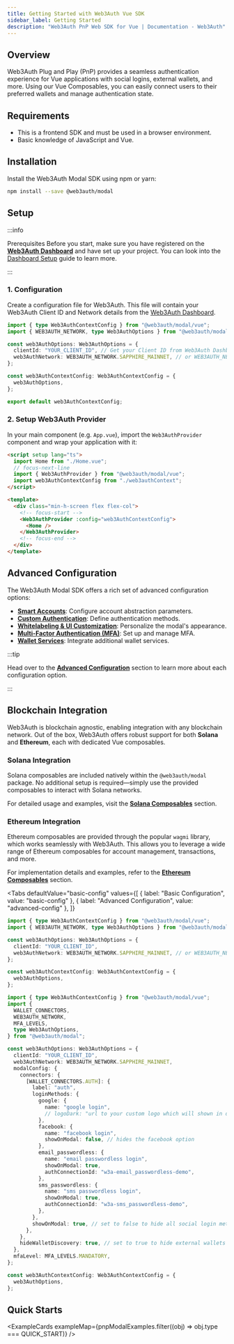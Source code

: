 ```yaml
---
title: Getting Started with Web3Auth Vue SDK
sidebar_label: Getting Started
description: "Web3Auth PnP Web SDK for Vue | Documentation - Web3Auth"
---
```



## Overview

Web3Auth Plug and Play (PnP) provides a seamless authentication experience for Vue applications with
social logins, external wallets, and more. Using our Vue Composables, you can easily connect users
to their preferred wallets and manage authentication state.

## Requirements

- This is a frontend SDK and must be used in a browser environment.
- Basic knowledge of JavaScript and Vue.

## Installation

Install the Web3Auth Modal SDK using npm or yarn:

```bash npm2yarn
npm install --save @web3auth/modal
```

## Setup

:::info

Prerequisites Before you start, make sure you have registered on the
[**Web3Auth Dashboard**](https://dashboard.web3auth.io/) and have set up your project. You can look
into the [Dashboard Setup](/dashboard-setup) guide to learn more.

:::

### 1. Configuration

Create a configuration file for Web3Auth. This file will contain your Web3Auth Client ID and Network
details from the [Web3Auth Dashboard](https://dashboard.web3auth.io/).

```ts title="web3authContext.ts"
import { type Web3AuthContextConfig } from "@web3auth/modal/vue";
import { WEB3AUTH_NETWORK, type Web3AuthOptions } from "@web3auth/modal";

const web3AuthOptions: Web3AuthOptions = {
  clientId: "YOUR_CLIENT_ID", // Get your Client ID from Web3Auth Dashboard
  web3AuthNetwork: WEB3AUTH_NETWORK.SAPPHIRE_MAINNET, // or WEB3AUTH_NETWORK.SAPPHIRE_DEVNET
};

const web3AuthContextConfig: Web3AuthContextConfig = {
  web3AuthOptions,
};

export default web3AuthContextConfig;
```

### 2. Setup Web3Auth Provider

In your main component (e.g. `App.vue`), import the `Web3AuthProvider` component and wrap your
application with it:

```html title="App.vue"
<script setup lang="ts">
  import Home from "./Home.vue";
  // focus-next-line
  import { Web3AuthProvider } from "@web3auth/modal/vue";
  import web3AuthContextConfig from "./web3authContext";
</script>

<template>
  <div class="min-h-screen flex flex-col">
    <!-- focus-start -->
    <Web3AuthProvider :config="web3AuthContextConfig">
      <Home />
    </Web3AuthProvider>
    <!-- focus-end -->
  </div>
</template>
```

## Advanced Configuration

The Web3Auth Modal SDK offers a rich set of advanced configuration options:

- **[Smart Accounts](./advanced/smart-accounts)**: Configure account abstraction parameters.
- **[Custom Authentication](./advanced/custom-authentication)**: Define authentication methods.
- **[Whitelabeling & UI Customization](./advanced/whitelabel)**: Personalize the modal's appearance.
- **[Multi-Factor Authentication (MFA)](./advanced/mfa)**: Set up and manage MFA.
- **[Wallet Services](./advanced/wallet-services)**: Integrate additional wallet services.

:::tip

Head over to the [**Advanced Configuration**](./advanced) section to learn more about each
configuration option.

:::

## Blockchain Integration

Web3Auth is blockchain agnostic, enabling integration with any blockchain network. Out of the box,
Web3Auth offers robust support for both **Solana** and **Ethereum**, each with dedicated Vue
composables.

### Solana Integration

Solana composables are included natively within the `@web3auth/modal` package. No additional setup
is required—simply use the provided composables to interact with Solana networks.

For detailed usage and examples, visit the [**Solana Composables**](./solana-composables) section.

### Ethereum Integration

Ethereum composables are provided through the popular `wagmi` library, which works seamlessly with
Web3Auth. This allows you to leverage a wide range of Ethereum composables for account management,
transactions, and more.

For implementation details and examples, refer to the
[**Ethereum Composables**](./ethereum-composables) section.

<Tabs
  defaultValue="basic-config"
  values={[
    { label: "Basic Configuration", value: "basic-config" },
    { label: "Advanced Configuration", value: "advanced-config" },
  ]}
>

<TabItem value="basic-config">

```ts
import { type Web3AuthContextConfig } from "@web3auth/modal/vue";
import { WEB3AUTH_NETWORK, type Web3AuthOptions } from "@web3auth/modal";

const web3AuthOptions: Web3AuthOptions = {
  clientId: "YOUR_CLIENT_ID",
  web3AuthNetwork: WEB3AUTH_NETWORK.SAPPHIRE_MAINNET, // or WEB3AUTH_NETWORK.SAPPHIRE_DEVNET
};

const web3AuthContextConfig: Web3AuthContextConfig = {
  web3AuthOptions,
};
```

</TabItem>

<TabItem value="advanced-config">

```ts
import { type Web3AuthContextConfig } from "@web3auth/modal/vue";
import {
  WALLET_CONNECTORS,
  WEB3AUTH_NETWORK,
  MFA_LEVELS,
  type Web3AuthOptions,
} from "@web3auth/modal";

const web3AuthOptions: Web3AuthOptions = {
  clientId: "YOUR_CLIENT_ID",
  web3AuthNetwork: WEB3AUTH_NETWORK.SAPPHIRE_MAINNET,
  modalConfig: {
    connectors: {
      [WALLET_CONNECTORS.AUTH]: {
        label: "auth",
        loginMethods: {
          google: {
            name: "google login",
            // logoDark: "url to your custom logo which will shown in dark mode",
          },
          facebook: {
            name: "facebook login",
            showOnModal: false, // hides the facebook option
          },
          email_passwordless: {
            name: "email passwordless login",
            showOnModal: true,
            authConnectionId: "w3a-email_passwordless-demo",
          },
          sms_passwordless: {
            name: "sms passwordless login",
            showOnModal: true,
            authConnectionId: "w3a-sms_passwordless-demo",
          },
        },
        showOnModal: true, // set to false to hide all social login methods
      },
    },
    hideWalletDiscovery: true, // set to true to hide external wallets discovery
  },
  mfaLevel: MFA_LEVELS.MANDATORY,
};

const web3AuthContextConfig: Web3AuthContextConfig = {
  web3AuthOptions,
};
```

</TabItem>

</Tabs>

<SdkTroubleshootingIntro />

## Quick Starts

<ExampleCards exampleMap={pnpModalExamples.filter((obj) => obj.type === QUICK_START)} />
